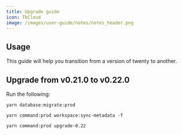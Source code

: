 ```yaml
---
title: Upgrade guide
icon: TbCloud
image: /images/user-guide/notes/notes_header.png
---
```


## Usage

This guide will help you transition from a version of twenty to another.

## Upgrade from v0.21.0 to v0.22.0

Run the following:
```
yarn database:migrate:prod 
```
```
yarn command:prod workspace:sync-metadata -f 
```
```
yarn command:prod upgrade-0.22
```

<ArticleEditContent></ArticleEditContent>